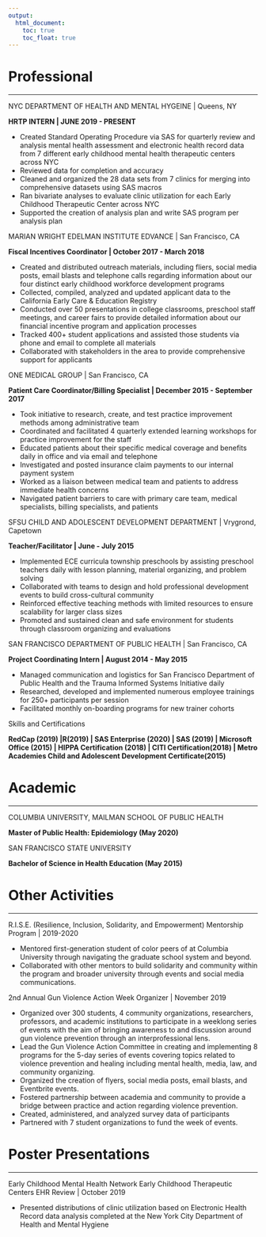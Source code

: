 ```yaml
---
output:
  html_document:
    toc: true
    toc_float: true
---
```


# Professional

---

NYC DEPARTMENT OF HEALTH AND MENTAL HYGEINE | Queens, NY

**HRTP INTERN | JUNE 2019 - PRESENT**

*	Created Standard Operating Procedure via SAS for quarterly review and analysis mental health assessment and electronic health record data from 7 different early childhood mental health therapeutic centers across NYC
*	Reviewed data for completion and accuracy 
*	Cleaned and organized the 28 data sets from 7 clinics for merging into comprehensive datasets using SAS macros 
*	Ran bivariate analyses to evaluate clinic utilization for each Early Childhood Therapeutic Center across NYC
*	Supported the creation of analysis plan and write SAS program per analysis plan

MARIAN WRIGHT EDELMAN INSTITUTE EDVANCE | San Francisco, CA

**Fiscal Incentives Coordinator | October 2017 - March 2018**

*	Created and distributed outreach materials, including fliers, social media posts, email blasts and telephone calls regarding information about our four distinct early childhood workforce development programs 
*	Collected, compiled, analyzed and updated applicant data to the California Early Care & Education Registry
*	Conducted over 50 presentations in college classrooms, preschool staff meetings, and career fairs to provide detailed information about our financial incentive program and application processes
*	Tracked 400+ student applications and assisted those students via phone and email to complete all materials
*	Collaborated with stakeholders in the area to provide comprehensive support for applicants 

ONE MEDICAL GROUP | San Francisco, CA

**Patient Care Coordinator/Billing Specialist | December 2015 - September 2017**

*	Took initiative to research, create, and test practice improvement methods among administrative team
*	Coordinated and facilitated 4 quarterly extended learning workshops for practice improvement for the staff 
*	Educated patients about their specific medical coverage and benefits daily in office and via email and telephone
*	Investigated and posted insurance claim payments to our internal payment system
*	Worked as a liaison between medical team and patients to address immediate health concerns
*	Navigated patient barriers to care with primary care team, medical specialists, billing specialists, and patients

SFSU CHILD AND ADOLESCENT DEVELOPMENT DEPARTMENT | Vrygrond, Capetown 

**Teacher/Facilitator | June - July 2015**

*	Implemented ECE curricula township preschools by assisting preschool teachers daily with lesson planning, material organizing, and problem solving
*	Collaborated with teams to design and hold professional development events to build cross-cultural community
*	Reinforced effective teaching methods with limited resources to ensure scalability for larger class sizes
*	Promoted and sustained clean and safe environment for students through classroom organizing and evaluations
	
SAN FRANCISCO DEPARTMENT OF PUBLIC HEALTH	| San Francisco, CA

**Project Coordinating Intern | August 2014 - May 2015**

*	Managed communication and logistics for San Francisco Department of Public Health and the Trauma Informed Systems Initiative daily
*	Researched, developed and implemented numerous employee trainings for 250+ participants per session
*	Facilitated monthly on-boarding programs for new trainer cohorts

Skills and Certifications

**RedCap (2019) |R(2019) | SAS Enterprise (2020) | SAS (2019) | Microsoft Office (2015) | HIPPA Certification (2018) | CITI Certification(2018) | Metro Academies Child and Adolescent Development Certificate(2015)**

# Academic

---

COLUMBIA UNIVERSITY, MAILMAN SCHOOL OF PUBLIC HEALTH

**Master of Public Health: Epidemiology (May 2020)**  

SAN FRANCISCO STATE UNIVERSITY 

**Bachelor of Science in Health Education (May 2015)** 

# Other Activities 

---

R.I.S.E. (Resilience, Inclusion, Solidarity, and Empowerment) Mentorship Program | 2019-2020

* Mentored first-generation student of color peers of at Columbia University through navigating the graduate school system and beyond.
* Collaborated with other mentors to build solidarity and community within the program and broader university through events and social media communications.

2nd Annual Gun Violence Action Week Organizer  | November 2019 

* Organized over 300 students, 4 community organizations, researchers, professors, and academic institutions to participate in a weeklong series of events with the aim of bringing awareness to and discussion around gun violence prevention through an interprofessional lens.
* Lead the Gun Violence Action Committee in creating and implementing 8 programs for the 5-day series of events covering topics related to violence prevention and healing including mental health, media, law, and community organizing.
* Organized the creation of flyers, social media posts, email blasts, and Eventbrite events.
* Fostered partnership between academia and community to provide a bridge between practice and action regarding violence prevention.
* Created, administered, and analyzed survey data of participants
* Partnered with 7 student organizations to fund the week of events.

# Poster Presentations

---

Early Childhood Mental Health Network Early Childhood Therapeutic Centers EHR Review | October 2019

* Presented distributions of clinic utilization based on Electronic Health Record data analysis completed at the New York City Department of Health and Mental Hygiene 